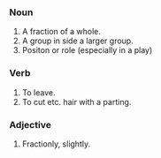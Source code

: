 ===Noun===

#A fraction of a whole.
#A group in side a larger group.
#Positon or role (especially in a play)

===Verb===

#To leave.
#To cut etc. hair with a parting.

===Adjective===

#Fractionly, slightly.